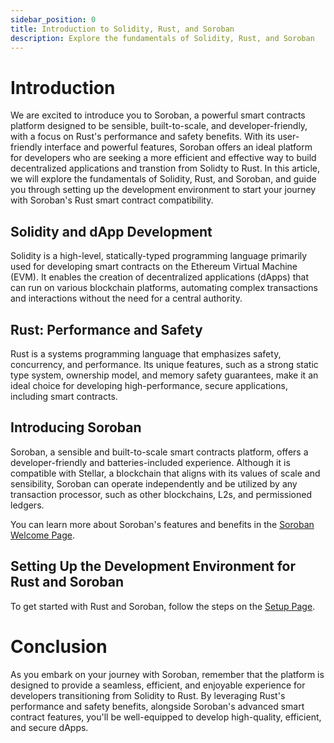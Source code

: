 ```yaml
---
sidebar_position: 0
title: Introduction to Solidity, Rust, and Soroban
description: Explore the fundamentals of Solidity, Rust, and Soroban
---
```


# Introduction

We are excited to introduce you to Soroban, a powerful smart contracts platform designed to be sensible, built-to-scale, and developer-friendly, with a focus on Rust's performance and safety benefits. With its user-friendly interface and powerful features, Soroban offers an ideal platform for developers who are seeking a more efficient and effective way to build decentralized applications and transtion from Solidty to Rust. In this article, we will explore the fundamentals of Solidity, Rust, and Soroban, and guide you through setting up the development environment to start your journey with Soroban's Rust smart contract compatibility.

## Solidity and dApp Development

Solidity is a high-level, statically-typed programming language primarily used for developing smart contracts on the Ethereum Virtual Machine (EVM). It enables the creation of decentralized applications (dApps) that can run on various blockchain platforms, automating complex transactions and interactions without the need for a central authority.

## Rust: Performance and Safety

Rust is a systems programming language that emphasizes safety, concurrency, and performance. Its unique features, such as a strong static type system, ownership model, and memory safety guarantees, make it an ideal choice for developing high-performance, secure applications, including smart contracts.

## Introducing Soroban

Soroban, a sensible and built-to-scale smart contracts platform, offers a developer-friendly and batteries-included experience. Although it is compatible with Stellar, a blockchain that aligns with its values of scale and sensibility, Soroban can operate independently and be utilized by any transaction processor, such as other blockchains, L2s, and permissioned ledgers.

You can learn more about Soroban's features and benefits in the [Soroban Welcome Page](../).

## Setting Up the Development Environment for Rust and Soroban

To get started with Rust and Soroban, follow the steps on the [Setup Page](../getting-started/setup).

# Conclusion

As you embark on your journey with Soroban, remember that the platform is designed to provide a seamless, efficient, and enjoyable experience for developers transitioning from Solidity to Rust. By leveraging Rust's performance and safety benefits, alongside Soroban's advanced smart contract features, you'll be well-equipped to develop high-quality, efficient, and secure dApps.
